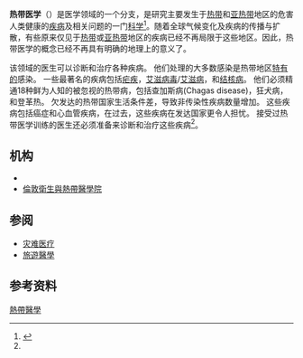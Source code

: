 {{medical}}
{{醫學}}
'''热带医学'''（{{lang-en|Tropical medicine}}）是医学领域的一个分支，是研究主要发生于[[热带|热带]]和[[亚热带|亚热带]]地区的危害人类健康的[[疾病|疾病]]及相关问题的一门[[科学|科学]]<ref name="healthcareers">{{cite news|url=https://www.healthcareers.nhs.uk/explore-roles/doctors/roles-doctors/medicine/tropical-medicine|title=Tropical medicine|date=2015-04-07|work=Health Careers|accessdate=2020-11-28|archive-date=2021-04-18|archive-url=https://web.archive.org/web/20210418013739/https://www.healthcareers.nhs.uk/explore-roles/doctors/roles-doctors/medicine/tropical-medicine|dead-url=no}}</ref>。随着全球气候变化及疾病的传播与扩散，有些原来仅见于[[热带|热带]]或[[亚热带|亚热带]]地区的疾病已经不再局限于这些地区。因此，热带医学的概念已经不再具有明确的地理上的意义了。

该领域的医生可以诊断和治疗各种疾病。 他们处理的大多数感染是热带地区[[特有種|特有的]]感染。 一些最著名的疾病包括[[疟疾|疟疾]]，[[人類免疫缺陷病毒|艾滋病毒]]/[[艾滋病|艾滋病]]，和[[结核病|结核病]]。 他们必须精通18种鲜为人知的被忽视的热带病，包括查加斯病(Chagas disease)，狂犬病，和登革热。 欠发达的热带国家生活条件差，导致非传染性疾病数量增加。 这些疾病包括癌症和心血管疾病，在过去，这些疾病在发达国家更令人担忧。 接受过热带医学训练的医生还必须准备来诊断和治疗这些疾病<ref name="healthcareers" />。

== 机构 ==
*{{le|美国热带医学与卫生学会|American Society of Tropical Medicine and Hygiene}}
*[[倫敦衛生與熱帶醫學院|倫敦衛生與熱帶醫學院]]

== 参阅 ==
*[[灾难医疗|灾难医疗]]
*[[旅遊醫學|旅遊醫學]]

== 参考资料 ==
{{reflist}}

{{Medicine-stub}}

{{Authority control}}
[[Category:熱帶醫學|]]